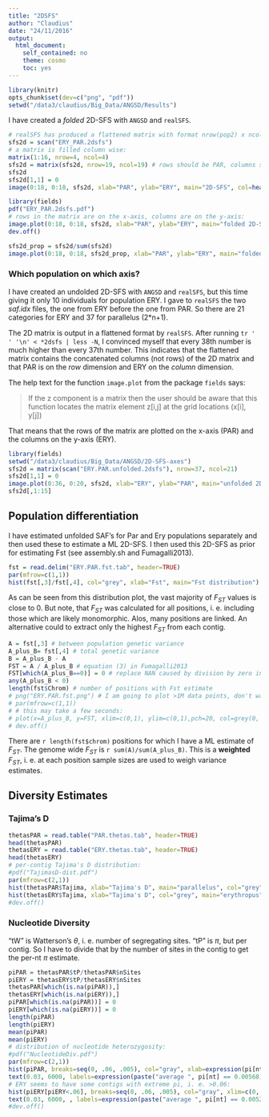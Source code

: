 ```yaml
---
title: "2DSFS"
author: "Claudius"
date: "24/11/2016"
output: 
  html_document:
    self_contained: no
    theme: cosmo
    toc: yes
---
```



```r
library(knitr)
opts_chunk$set(dev=c("png", "pdf"))
setwd("/data3/claudius/Big_Data/ANGSD/Results")
```



I have created a *folded* 2D-SFS with `ANGSD` and `realSFS`.

```r
# realSFS has produced a flattened matrix with format nrow(pop2) x ncol(pop1)
sfs2d = scan("ERY_PAR.2dsfs")
# a matrix is filled column wise:
matrix(1:16, nrow=4, ncol=4)
sfs2d = matrix(sfs2d, nrow=19, ncol=19) # rows should be PAR, columns should be ERY
sfs2d
sfs2d[1,1] = 0
image(0:18, 0:18, sfs2d, xlab="PAR", ylab="ERY", main="2D-SFS", col=heat.colors(22))
```

```r
library(fields)
pdf("ERY_PAR.2dsfs.pdf")
# rows in the matrix are on the x-axis, columns are on the y-axis:
image.plot(0:18, 0:18, sfs2d, xlab="PAR", ylab="ERY", main="folded 2D-SFS")
dev.off()
```

```r
sfs2d_prop = sfs2d/sum(sfs2d)
image.plot(0:18, 0:18, sfs2d_prop, xlab="PAR", ylab="ERY", main="folded 2D-SFS")
```


### Which population on which axis?

I have created an undolded 2D-SFS with `ANGSD` and `realSFS`, but this time giving it only 10 individuals for population ERY. I gave to `realSFS` the two *saf.idx* files, the one from ERY before the one from PAR. So there are 21 categories for ERY and 37 for parallelus (2*n+1).

The 2D matrix is output in a flattened format by `realSFS`. After running `tr ' ' '\n' < *2dsfs | less -N`, I convinced myself that every 38th number is much higher than every 37th number. This indicates that the flattened matrix contains the concatenated columns (not rows) of the 2D matrix and that PAR is on the *row* dimension and ERY on the *column* dimension.

The help text for the function `image.plot` from the package `fields` says:

> If the z component is a matrix then the user should be aware that this function locates the matrix element z[i,j] at the grid locations (x[i], y[j]) 

That means that the rows of the matrix are plotted on the x-axis (PAR) and the columns on the y-axis (ERY).

```r
library(fields)
setwd("/data3/claudius/Big_Data/ANGSD/2D-SFS-axes")
sfs2d = matrix(scan("ERY.PAR.unfolded.2dsfs"), nrow=37, ncol=21)
sfs2d[1,1] = 0
image.plot(0:36, 0:20, sfs2d, xlab="ERY", ylab="PAR", main="unfolded 2D-SFS")
sfs2d[,1:15]
```




## Population differentiation

I have estimated unfolded SAF's for Par and Ery populations separately and then
used these to estimate a ML 2D-SFS. I then used this 2D-SFS as prior for estimating Fst (see assembly.sh and Fumagalli2013).

```r
fst = read.delim("ERY.PAR.fst.tab", header=TRUE)
par(mfrow=c(1,1))
hist(fst[,3]/fst[,4], col="grey", xlab="Fst", main="Fst distribution")
```

As can be seen from this distribution plot, the vast majority of $F_{ST}$ values is close to 0. But note, that $F_{ST}$ was calculated for all positions, i. e. including those which are likely monomorphic. Alos, many positions are linked.
An alternative could to extract only the highest $F_{ST}$ from each contig.

```r
A = fst[,3] # between population genetic variance
A_plus_B= fst[,4] # total genetic variance
B = A_plus_B - A
FST = A / A_plus_B # equation (3) in Fumagalli2013
FST[which(A_plus_B==0)] = 0 # replace NAN caused by division by zero in the previous command with 0
any(A_plus_B < 0)
length(fst$Chrom) # number of positions with Fst estimate
# png("ERY.PAR.fst.png") # I am going to plot >1M data points, don't want to store all of them in a vector graphics file, hence pixel graphics file
# par(mfrow=c(1,1))
# # this may take a few seconds:
# plot(x=A_plus_B, y=FST, xlim=c(0,1), ylim=c(0,1),pch=20, col=grey(0, 0.2), xlab="a+b", ylab="a/(a+b)")
# dev.off()
```

There are `r length(fst$chrom)` positions for which I have a ML estimate of $F_{ST}$. The genome wide $F_{ST}$ is `r sum(A)/sum(A_plus_B)`. This is a **weighted** $F_{ST}$, i. e. at each position sample sizes are used to weigh variance estimates.

## Diversity Estimates

### Tajima's D

```r
thetasPAR = read.table("PAR.thetas.tab", header=TRUE)
head(thetasPAR)
thetasERY = read.table("ERY.thetas.tab", header=TRUE)
head(thetasERY)
# per-contig Tajima's D distribution:
#pdf("TajimasD-dist.pdf")
par(mfrow=c(2,1))
hist(thetasPAR$Tajima, xlab="Tajima's D", main="parallelus", col="grey")
hist(thetasERY$Tajima, xlab="Tajima's D", col="grey", main="erythropus")
#dev.off()
```


### Nucleotide Diversity

"tW" is Watterson's $\theta$, i. e. number of segregating sites. "tP" is $\pi$, but per contig. So I have to divide that by the number of sites in the contig to get the per-nt $\pi$ estimate.

```r
piPAR = thetasPAR$tP/thetasPAR$nSites
piERY = thetasERY$tP/thetasERY$nSites
thetasPAR[which(is.na(piPAR)),]
thetasERY[which(is.na(piERY)),]
piPAR[which(is.na(piPAR))] = 0
piERY[which(is.na(piERY))] = 0
length(piPAR)
length(piERY)
mean(piPAR)
mean(piERY)
# distribution of nucleotide heterozygosity:
#pdf("NucleotideDiv.pdf")
par(mfrow=c(2,1))
hist(piPAR, breaks=seq(0, .06, .005), col="gray", xlab=expression(pi[nt]), main="parallelus")
text(0.03, 6000, labels=expression(paste("average ", pi[nt] == 0.00568) ) )
# ERY seems to have some contigs with extreme pi, i. e. >0.06:
hist(piERY[piERY<.06], breaks=seq(0, .06, .005), col="gray", xlim=c(0, 0.06), xlab=expression(pi[nt]), main="erythropus")
text(0.03, 6000, , labels=expression(paste("average ", pi[nt] == 0.00521) ) )
#dev.off()
```

